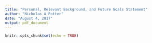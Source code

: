 ```yaml
---
title: "Personal, Relevant Background, and Future Goals Statement"
author: "Nicholas A Potter"
date: "August 4, 2017"
output: pdf_document
---
```


```r
knitr::opts_chunk$set(echo = TRUE)
```

